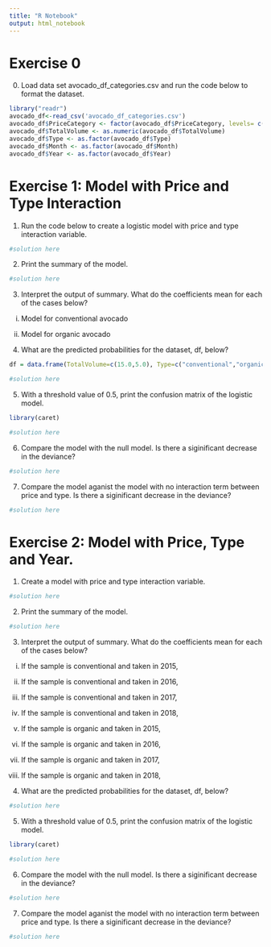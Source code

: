 ```yaml
---
title: "R Notebook"
output: html_notebook
---
```



# Exercise 0

0. Load data set avocado_df_categories.csv and run the code below to format the dataset. 
```r
library("readr")
avocado_df<-read_csv('avocado_df_categories.csv')
avocado_df$PriceCategory <- factor(avocado_df$PriceCategory, levels= c("Cheap","Expensive"),labels=c(0,1))
avocado_df$TotalVolume <- as.numeric(avocado_df$TotalVolume) 
avocado_df$Type <- as.factor(avocado_df$Type) 
avocado_df$Month <- as.factor(avocado_df$Month) 
avocado_df$Year <- as.factor(avocado_df$Year) 
```
# Exercise 1: Model with Price and Type Interaction

1. Run the code below to create a logistic model with price and type interaction variable.

```r
#solution here

```

2. Print the summary of the model.

```r
#solution here

```

3. Interpret the output of summary. What do the coefficients mean for each of the cases below?

i. Model for conventional avocado 

ii. Model for organic avocado 

4. What are the predicted probabilities for the dataset, df, below?

```r
df = data.frame(TotalVolume=c(15.0,5.0), Type=c("conventional","organic"))
```

```r
#solution here


```

5. With a threshold value of 0.5, print the confusion matrix of the logistic model.

```r
library(caret)

#solution here


```

6. Compare the model with the null model. Is there a siginificant decrease in the deviance?

```r
#solution here


```

7. Compare the model aganist the model with no interaction term between price and type. Is there a siginificant decrease in the deviance?

```r
#solution here


```

# Exercise 2: Model with Price, Type and Year.

1. Create a model with price and type interaction variable.

```r
#solution here

```

2. Print the summary of the model.

```r
#solution here

```
3. Interpret the output of summary. What do the coefficients mean for each of the cases below?

i) If the sample is conventional and taken in 2015,


ii) If the sample is conventional and taken in 2016,


iii) If the sample is conventional and taken in 2017,



iv) If the sample is conventional and taken in 2018,


v) If the sample is organic and taken in 2015,


vi) If the sample is organic and taken in 2016,



vii) If the sample is organic and taken in 2017,


viii) If the sample is organic and taken in 2018,


4. What are the predicted probabilities for the dataset, df, below?

```r
#solution here


```

5. With a threshold value of 0.5, print the confusion matrix of the logistic model.

```r
library(caret)

#solution here


```

6. Compare the model with the null model. Is there a siginificant decrease in the deviance?

```r
#solution here


```

7. Compare the model aganist the model with no interaction term between price and type. Is there a siginificant decrease in the deviance?

```r
#solution here


```